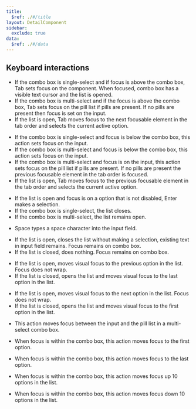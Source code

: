 ```yaml
---
title:
  $ref: ./#/title
layout: DetailComponent
sidebar:
  exclude: true
data:
  $ref: ./#/data
---
```


## Keyboard interactions

<KeyboardControls>
<KeyboardControl keyOrCombos="Tab">
  
- If the combo box is single-select and if focus is above the combo box, Tab sets focus on the component. When focused, combo box has a visible text cursor and the list is opened.
- If the combo box is multi-select and if the focus is above the combo box, Tab sets focus on the pill list if pills are present. If no pills are present then focus is set on the input. 
- If the list is open, Tab moves focus to the next focusable element in the tab order and selects the current active option.

</KeyboardControl>
<KeyboardControl keyOrCombos="Shift + Tab">

- If the combo box is single-select and focus is below the combo box, this action sets focus on the input.
- If the combo box is multi-select and focus is below the combo box, this action sets focus on the input.
- If the combo box is multi-select and focus is on the input, this action sets focus on the pill list if pills are present. If no pills are present the previous focusable element in the tab order is focused.
- If the list is open, Tab moves focus to the previous focusable element in the tab order and selects the current active option.

</KeyboardControl>
<KeyboardControl keyOrCombos="Enter">
  
- If the list is open and focus is on a option that is not disabled, Enter makes a selection. 
- If the combo box is single-select, the list closes.
- If the combo box is multi-select, the list remains open.

</KeyboardControl>
<KeyboardControl keyOrCombos="Space">

- Space types a space character into the input field.

</KeyboardControl>
<KeyboardControl keyOrCombos="Escape">

- If the list is open, closes the list without making a selection, existing text in input field remains. Focus remains on combo box.
- If the list is closed, does nothing. Focus remains on combo box.

</KeyboardControl>
<KeyboardControl keyOrCombos="Up arrow">

- If the list is open, moves visual focus to the previous option in the list. Focus does not wrap.
- If the list is closed, opens the list and moves visual focus to the last option in the list.

</KeyboardControl>
<KeyboardControl keyOrCombos="Down arrow">

- If the list is open, moves visual focus to the next option in the list. Focus does not wrap.
- If the list is closed, opens the list and moves visual focus to the first option in the list.

</KeyboardControl>
<KeyboardControl keyOrCombos="Left arrow / Right arrow">
  
- This action moves focus between the input and the pill list in a multi-select combo box.
  
</KeyboardControl>
<KeyboardControl keyOrCombos="Home">

- When focus is within the combo box, this action moves focus to the first option.

</KeyboardControl>
<KeyboardControl keyOrCombos="End">

- When focus is within the combo box, this action moves focus to the last option.

</KeyboardControl>
<KeyboardControl keyOrCombos="Page up">

- When focus is within the combo box, this action moves focus up 10 options in the list.

</KeyboardControl>
<KeyboardControl keyOrCombos="Page down">

- When focus is within the combo box, this action moves focus down 10 options in the list.

</KeyboardControl>
</KeyboardControls>
